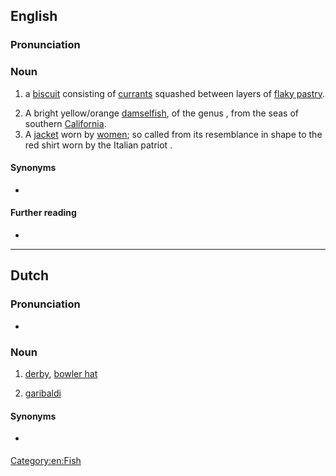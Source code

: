 {{also|Garibaldi}}

==English==

===Pronunciation===
{{rfp|lang=en}}

===Noun===
{{en-noun}}

# {{lb|en|British}} a [[biscuit]] consisting of [[currant]]s squashed between layers of [[flaky pastry]].
# A bright yellow/orange [[damselfish]], of the genus {{taxlink|Hypsypops|genus|noshow=1}}, from the seas of southern [[California]].
# A [[jacket]] worn by [[woman|women]]; so called from its resemblance in shape to the red shirt worn by the Italian patriot {{pedlink|Garibaldi}}.

====Synonyms====
* {{sense|biscuit}} {{l|en|squashed fly biscuit}}

====Further reading====
* {{pedia|Garibaldi biscuit}}

----

==Dutch==

===Pronunciation===
* {{audio|Nl-garibaldi.ogg|Audio|lang=nl}}

===Noun===
{{nl-noun|m|-'s|garibaldietje}}

# [[derby]], [[bowler hat]]
# {{lb|nl|zoology}} [[#English|garibaldi]] {{gloss|fish}}

====Synonyms====
* {{sense|bowler hat}} {{l|nl|garibaldihoed}}

[[Category:en:Fish]]